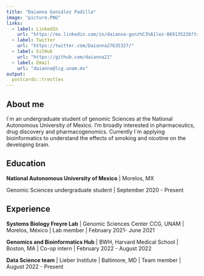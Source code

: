 ```yaml
---
title: "Daianna González Padilla"
image: "picture.PNG"
links:
  - label: LinkedIn
    url: "https://mx.linkedin.com/in/daianna-gonz%C3%A1lez-86913522b?trk=people-guest_people_search-card"
  - label: Twitter
    url: "https://twitter.com/Daianna27635327/"
  - label: GitHub
    url: "https://github.com/daianna21"
  - label: Email
    url: "daianna@lcg.unam.mx"
output:
  postcards::trestles
---
```

 
## About me

I´m an undergraduate student of genomic Sciences at the National Autonomous University of Mexico. I'm broadly interested in pharmaceutics, drug discovery  and pharmacogenomics. Currently I´m applying bioinformatics to understand the effects of smoking and nicotine on the developing brain.

## Education

**National Autonomous University of Mexico** | Morelos, MX

Genomic Sciences undergraduate student | September 2020 - Present



## Experience

**Systems Biology Freyre Lab** | Genomic Sciences Center CCG, UNAM | Morelos, México | Lab member  | February 2021- June 2021

**Genomics and Bioinformatics Hub** | BWH, Harvard Medical School | Boston, MA | Co-op intern | February 2022 - August 2022

**Data Science team** | Lieber Institute | Baltimore, MD | Team member | August 2022 - Present


